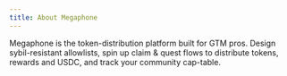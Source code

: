```yaml
---
title: About Megaphone 
---
```


Megaphone is the token-distribution platform built for GTM pros. Design sybil-resistant allowlists, spin up claim & quest flows to distribute tokens, rewards and USDC, and track your community cap-table.

